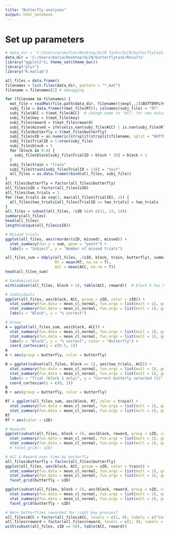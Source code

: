 ```yaml
---
title: "Butterfly analyses"
output: html_notebook
---
```


# Set up parameters

```r
# data_dir = 'C:/Users/prokofiev/Desktop/SLCN Tasks/SLCN/butterflytask/Results'
data_dir = 'C:/Users/maria/Desktop/SLCN/butterflytask/Results'
library("ggplot2"); theme_set(theme_bw())
library("plyr")
library("R.matlab")
```

```r
all_files = data.frame()
filenames = list.files(data_dir, pattern = "*.mat")
filename = filenames[2] # debugging

for (filename in filenames) {
  mat_file = readMat(file.path(data_dir, filename))$exp[,,1]$BUTTERFLYdata[,,1]
  subj_file = data.frame(t(mat_file$RT)); colnames(subj_file) = "RT"
  subj_file$ACC = t(mat_file$ACC)  # change name to "ACC" for new datasets!
  subj_file$key = t(mat_file$key)
  subj_file$reward = t(mat_file$reward)
  subj_file$missed = ifelse(is.nan(subj_file$ACC) | is.nan(subj_file$RT), 1, 0)
  subj_file$butterfly = t(mat_file$butterfly)
  subj_file$sID = as.numeric(strsplit(strsplit(filename, split = "BUTTERFLY_")[[1]][2], ".mat")[[1]])
  subj_file$TrialID = 1:nrow(subj_file)
  subj_file$block = 5
  for (block in 0:4) {
    subj_file$block[subj_file$TrialID > block * 30] = block + 1
  }
  subj_file$train = "train"
  subj_file$train[subj_file$TrialID > 120] = "test"
  all_files = as.data.frame(rbind(all_files, subj_file))
}
all_files$butterfly = factor(all_files$butterfly)
all_files$sID = factor(all_files$sID)
all_files$two_trials = 1
for (two_trials in seq(3, max(all_files$TrialID), 2)) {
  all_files$two_trials[all_files$TrialID >= two_trials] = two_trials
}
all_files = subset(all_files, !sID %in% c(11, 13, 14))
summary(all_files)
head(all_files)
length(unique(all_files$sID))
```

```r
# Missed trials
ggplot(all_files, aes(reorder(sID, missed), missed)) +
  stat_summary(fun.y = sum, geom = "point") +
  labs(x = "Subject", y = "Number of missed trials")

all_files_sum = ddply(all_files, .(sID, block, train, butterfly), summarize,
                      RT = mean(RT, na.rm = T),
                      ACC = mean(ACC, na.rm = T))
head(all_files_sum)

# Randomization
with(subset(all_files, block < 5), table(ACC, reward))  # block 5 has NO feedback!!
```
```r
# Individuals
ggplot(all_files, aes(block, ACC, group = sID, color = sID)) +
  stat_summary(fun.data = mean_cl_normal, fun.args = list(mult = 1), geom = "line") +
  stat_summary(fun.data = mean_cl_normal, fun.args = list(mult = 1), geom = "pointrange") +
  labs(x = "Block", y = "% correct")

# Group
A = ggplot(all_files_sum, aes(block, ACC)) +
  stat_summary(fun.data = mean_cl_normal, fun.args = list(mult = 1), geom = "line") +
  stat_summary(fun.data = mean_cl_normal, fun.args = list(mult = 1), geom = "pointrange") +
  labs(x = "Block", y = "% correct", color = "Butterfly") +
  coord_cartesian(y = c(0.5, 1))
A
A + aes(group = butterfly, color = butterfly)

B = ggplot(subset(all_files, block == 1), aes(two_trials, ACC)) +
  stat_summary(fun.data = mean_cl_normal, fun.args = list(mult = 1), geom = "line") +
  stat_summary(fun.data = mean_cl_normal, fun.args = list(mult = 1), geom = "pointrange") +
  labs(x = "Trial (block 1 only)", y = "Correct butterly selected (%)", color = "Butterfly") +
  coord_cartesian(y = c(0, 1))
B
B + aes(group = butterfly, color = butterfly)
```
```r
RT = ggplot(all_files_sum, aes(block, RT, color = train)) +
  stat_summary(fun.data = mean_cl_normal, fun.args = list(mult = 1), geom = "line") +
  stat_summary(fun.data = mean_cl_normal, fun.args = list(mult = 1), geom = "pointrange")
RT
RT + aes(color = sID)

# Rewards
ggplot(subset(all_files, block < 5), aes(block, reward, group = sID, color = sID)) +
  stat_summary(fun.data = mean_cl_normal, fun.args = list(mult = 1), geom = "line") +
  stat_summary(fun.data = mean_cl_normal, fun.args = list(mult = 1), geom = "pointrange") #+
  # facet_grid(~ sID)

# ACC & Reward over time by butterfly
all_files$butterfly = factor(all_files$butterfly)
ggplot(all_files, aes(block, ACC, group = sID, color = train)) +
  stat_summary(fun.data = mean_cl_normal, fun.args = list(mult = 1), geom = "line") +
  stat_summary(fun.data = mean_cl_normal, fun.args = list(mult = 1), geom = "pointrange") +
  facet_grid(butterfly ~ sID)

ggplot(subset(all_files, block < 5), aes(block, reward, group = sID, color = train)) +
  stat_summary(fun.data = mean_cl_normal, fun.args = list(mult = 1), geom = "line") +
  stat_summary(fun.data = mean_cl_normal, fun.args = list(mult = 1), geom = "pointrange") +
  facet_grid(butterfly ~ sID)
```
```r
# Were butterflies rewarded for right key presses?
all_files$ACC = factor(all_files$ACC, levels = c(1, 0), labels = c("cor", "incor"))
all_files$reward = factor(all_files$reward, levels = c(1, 0), labels = c("rew", "norew"))
with(subset(all_files, sID == 56), table(ACC, reward))

```

